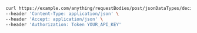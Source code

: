 ```bash showLineNumbers copy filename="Request Body Post Json Data Types Decimal Str usage example"
curl https://example.com/anything/requestBodies/post/jsonDataTypes/decimalStr \
--header 'Content-Type: application/json' \
--header 'Accept: application/json' \
--header 'Authorization: Token YOUR_API_KEY'
```
